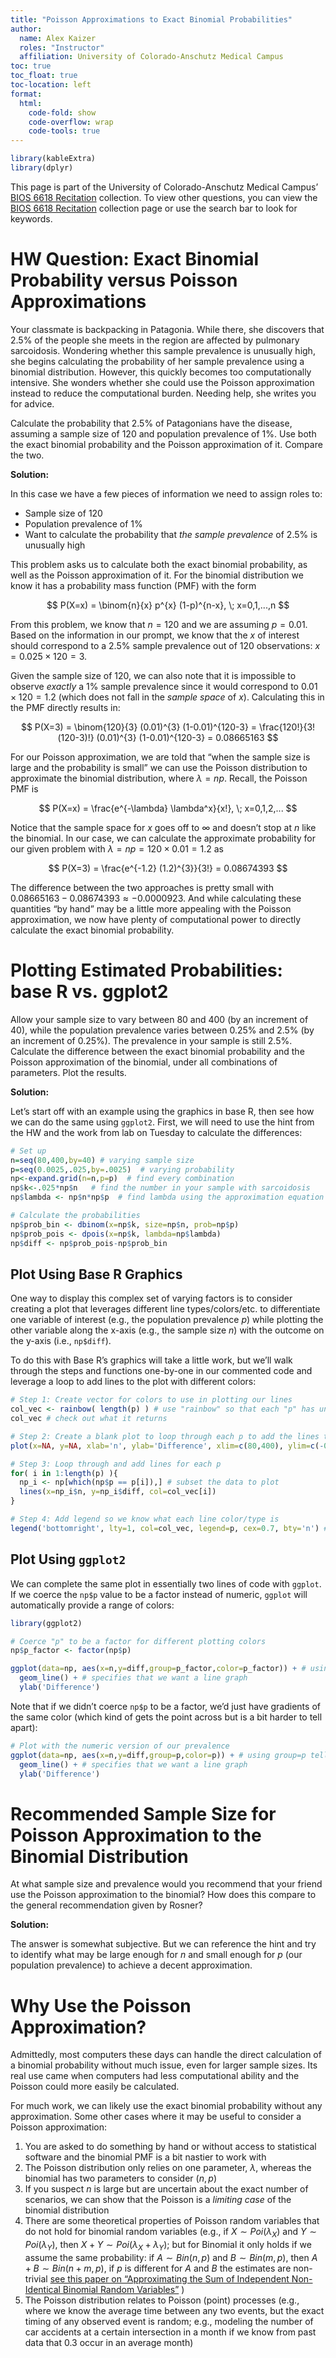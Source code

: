 ```yaml
---
title: "Poisson Approximations to Exact Binomial Probabilities"
author: 
  name: Alex Kaizer
  roles: "Instructor"
  affiliation: University of Colorado-Anschutz Medical Campus
toc: true
toc_float: true
toc-location: left
format:
  html:
    code-fold: show
    code-overflow: wrap 
    code-tools: true
---
```


```r
library(kableExtra)
library(dplyr)
```

This page is part of the University of Colorado-Anschutz Medical Campus' [BIOS 6618 Recitation](/recitation/index.qmd) collection. To view other questions, you can view the [BIOS 6618 Recitation](/recitation/index.qmd) collection page or use the search bar to look for keywords.

# HW Question: Exact Binomial Probability versus Poisson Approximations

Your classmate is backpacking in Patagonia. While there, she discovers that 2.5% of the people she meets in the region are affected by pulmonary sarcoidosis. Wondering whether this sample prevalence is unusually high, she begins calculating the probability of her sample prevalence using a binomial distribution. However, this quickly becomes too computationally intensive. She wonders whether she could use the Poisson approximation instead to reduce the computational burden. Needing help, she writes you for advice. 

Calculate the probability that 2.5% of Patagonians have the disease, assuming a sample size of 120 and population prevalence of 1%. Use both the exact binomial probability and the Poisson approximation of it. Compare the two. 

**Solution:** 

In this case we have a few pieces of information we need to assign roles to:

* Sample size of 120
* Population prevalence of 1%
* Want to calculate the probability that *the sample prevalence* of 2.5% is unusually high

This problem asks us to calculate both the exact binomial probability, as well as the Poisson approximation of it. For the binomial distribution we know it has a probability mass function (PMF) with the form

$$ P(X=x) = \binom{n}{x} p^{x} (1-p)^{n-x}, \; x=0,1,...,n $$

From this problem, we know that $n=120$ and we are assuming $p=0.01$. Based on the information in our prompt, we know that the $x$ of interest should correspond to a 2.5% sample prevalence out of 120 observations: $x=0.025 \times 120 = 3$. 

Given the sample size of 120, we can also note that it is impossible to observe *exactly* a 1% sample prevalence since it would correspond to $0.01 \times 120 = 1.2$ (which does not fall in the *sample space* of $x$). Calculating this in the PMF directly results in:

$$ P(X=3) = \binom{120}{3} (0.01)^{3} (1-0.01)^{120-3} = \frac{120!}{3!(120-3)!} (0.01)^{3} (1-0.01)^{120-3} = 0.08665163 $$

For our Poisson approximation, we are told that "when the sample size is large and the probability is small" we can use the Poisson distribution to approximate the binomial distribution, where $\lambda = np$. Recall, the Poisson PMF is

$$ P(X=x) = \frac{e^{-\lambda} \lambda^x}{x!}, \; x=0,1,2,... $$

Notice that the sample space for $x$ goes off to $\infty$ and doesn't stop at $n$ like the binomial. In our case, we can calculate the approximate probability for our given problem with $\lambda= np =120 \times 0.01 = 1.2$ as

$$ P(X=3) = \frac{e^{-1.2} (1.2)^{3}}{3!} = 0.08674393 $$

The difference between the two approaches is pretty small with $0.08665163 - 0.08674393 \approx -0.0000923$. And while calculating these quantities "by hand" may be a little more appealing with the Poisson approximation, we now have plenty of computational power to directly calculate the exact binomial probability. 


# Plotting Estimated Probabilities: base R vs. ggplot2

Allow your sample size to vary between 80 and 400 (by an increment of 40), while the population prevalence varies between 0.25% and 2.5% (by an increment of 0.25%). The prevalence in your sample is still 2.5%. Calculate the difference between the exact binomial probability and the Poisson approximation of the binomial, under all combinations of parameters. Plot the results.

**Solution:** 

Let's start off with an example using the graphics in base R, then see how we can do the same using `ggplot2`. First, we will need to use the hint from the HW and the work from lab on Tuesday to calculate the differences:

```r
# Set up
n=seq(80,400,by=40) # varying sample size
p=seq(0.0025,.025,by=.0025)  # varying probability
np<-expand.grid(n=n,p=p)  # find every combination
np$k<-.025*np$n   # find the number in your sample with sarcoidosis 
np$lambda <- np$n*np$p  # find lambda using the approximation equation

# Calculate the probabilities
np$prob_bin <- dbinom(x=np$k, size=np$n, prob=np$p)
np$prob_pois <- dpois(x=np$k, lambda=np$lambda)
np$diff <- np$prob_pois-np$prob_bin
```


## Plot Using Base R Graphics

One way to display this complex set of varying factors is to consider creating a plot that leverages different line types/colors/etc. to differentiate one variable of interest (e.g., the population prevalence $p$) while plotting the other variable along the x-axis (e.g., the sample size $n$) with the outcome on the y-axis (i.e., `np$diff`).

To do this with Base R's graphics will take a little work, but we'll walk through the steps and functions one-by-one in our commented code and leverage a loop to add lines to the plot with different colors:

```r
# Step 1: Create vector for colors to use in plotting our lines
col_vec <- rainbow( length(p) ) # use "rainbow" so that each "p" has unique color spanning the rainbow
col_vec # check out what it returns

# Step 2: Create a blank plot to loop through each p to add the lines to:
plot(x=NA, y=NA, xlab='n', ylab='Difference', xlim=c(80,400), ylim=c(-0.004,0.0005))

# Step 3: Loop through and add lines for each p
for( i in 1:length(p) ){
  np_i <- np[which(np$p == p[i]),] # subset the data to plot
  lines(x=np_i$n, y=np_i$diff, col=col_vec[i])  
}

# Step 4: Add legend so we know what each line color/type is
legend('bottomright', lty=1, col=col_vec, legend=p, cex=0.7, bty='n') # use cex=0.7 to shrink the size to avoid overlapping the lines, bty='n' removes the default box outline from the legend
```

## Plot Using `ggplot2`

We can complete the same plot in essentially two lines of code with `ggplot`. If we coerce the `np$p` value to be a factor instead of numeric, `ggplot` will automatically provide a range of colors:

```r
library(ggplot2)

# Coerce "p" to be a factor for different plotting colors
np$p_factor <- factor(np$p)

ggplot(data=np, aes(x=n,y=diff,group=p_factor,color=p_factor)) + # using group=p tells ggplot to essentially do the for loop we had to use above for the base R graphics
  geom_line() + # specifies that we want a line graph
  ylab('Difference')
```

Note that if we didn't coerce `np$p` to be a factor, we'd just have gradients of the same color (which kind of gets the point across but is a bit harder to tell apart):

```r
# Plot with the numeric version of our prevalence
ggplot(data=np, aes(x=n,y=diff,group=p,color=p)) + # using group=p tells ggplot to essentially do the for loop we had to use above for the base R graphics
  geom_line() + # specifies that we want a line graph
  ylab('Difference')
```


# Recommended Sample Size for Poisson Approximation to the Binomial Distribution

At what sample size and prevalence would you recommend that your friend use the Poisson approximation to the binomial? How does this compare to the general recommendation given by Rosner?

**Solution:**

The answer is somewhat subjective. But we can reference the hint and try to identify what may be large enough for $n$ and small enough for $p$ (our population prevalence) to achieve a decent approximation.


# Why Use the Poisson Approximation?

Admittedly, most computers these days can handle the direct calculation of a binomial probability without much issue, even for larger sample sizes. Its real use came when computers had less computational ability and the Poisson could more easily be calculated.

For much work, we can likely use the exact binomial probability without any approximation. Some other cases where it may be useful to consider a Poisson approximation:

1. You are asked to do something by hand or without access to statistical software and the binomial PMF is a bit nastier to work with
2. The Poisson distribution only relies on one parameter, $\lambda$, whereas the binomial has two parameters to consider ($n,p$)
3. If you suspect $n$ is large but are uncertain about the exact number of scenarios, we can show that the Poisson is a *limiting case* of the binomial distribution 
4. There are some theoretical properties of Poisson random variables that do not hold for binomial random variables (e.g., if $X \sim Poi(\lambda_X)$ and $Y \sim Poi(\lambda_Y)$, then $X+Y \sim Poi(\lambda_X + \lambda_Y)$; but for Binomial it only holds if we assume the same probability: if $A \sim Bin(n,p)$ and $B \sim Bin(m,p)$, then $A+B \sim Bin(n+m,p)$, if $p$ is different for $A$ and $B$ the estimates are non-trivial [see this paper on "Approximating the Sum of Independent Non-Identical Binomial Random Variables"](https://journal.r-project.org/archive/2018/RJ-2018-011/RJ-2018-011.pdf) )
5. The Poisson distribution relates to Poisson (point) processes (e.g., where we know the average time between any two events, but the exact timing of any observed event is random; e.g., modeling the number of car accidents at a certain intersection in a month if we know from past data that 0.3 occur in an average month)

